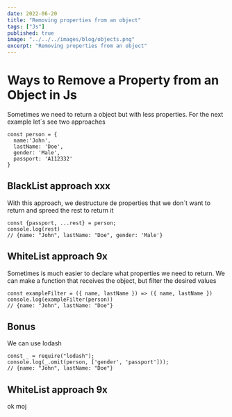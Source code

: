 ```yaml
---
date: 2022-06-20
title: "Removing properties from an object"
tags: ["Js"]
published: true
image: "../../../images/blog/objects.png"
excerpt: "Removing properties from an object"
---
```


# Ways to Remove a Property from an Object in Js

Sometimes we need to return a object but with less properties. For the next example let´s see two approaches

```JS
const person = {
  name:'John',
  lastName: 'Doe',
  gender: 'Male',
  passport: 'A112332'
}
```

## BlackList approach xxx

With this approach, we destructure de properties that we don´t want to return and spreed the rest to return it

```JS
const {passport, ...rest} = person;
console.log(rest)
// {name: "John", lastName: "Doe", gender: 'Male'}
```

## WhiteList approach 9x

Sometimes is much easier to declare what properties we need to return. We can make a function that receives the object, but filter the desired values

```JS
const exampleFilter = ({ name, lastName }) => ({ name, lastName })
console.log(exampleFilter(person))
// {name: "John", lastName: "Doe"}
```

## Bonus

We can use lodash

```JS
const _ = require("lodash");
console.log(_.omit(person, ['gender', 'passport']));
// {name: "John", lastName: "Doe"}
```


## WhiteList approach 9x
ok moj

